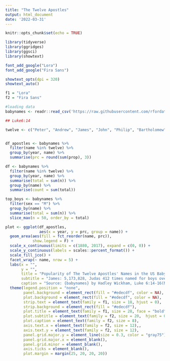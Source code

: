 ```yaml
---
title: "The Twelve Apostles"
output: html_document
date: '2022-03-31'
---
```


```r
knitr::opts_chunk$set(echo = TRUE)
```


```r
library(tidyverse)
library(ggridges)
library(ggsci)
library(showtext)

font_add_google("Lora")
font_add_google("Fira Sans")

showtext_opts(dpi = 320)
showtext_auto()

f1 = "Lora"
f2 = "Fira Sans"
```


```r
#loading data
babynames <- readr::read_csv('https://raw.githubusercontent.com/rfordatascience/tidytuesday/master/data/2022/2022-03-22/babynames.csv')

## Luke6:14

twelve <- c("Peter", "Andrew", "James", "John", "Philip", "Bartholomew", "Matthew", "Thomas",  "Simon", "Judas") ## James, Judas


df_apostles <- babynames %>% 
  filter(name %in% twelve) %>% 
  group_by(year, name) %>% 
  summarise(prc = round(sum(prop), 3)) 

df <- babynames %>% 
  filter(name %in% twelve) %>% 
  group_by(year, name) %>% 
  summarise(total = sum(n)) %>% 
  group_by(name) %>% 
  summarise(count = sum(total))

top_boys <- babynames %>% 
  filter(sex == "M") %>% 
  group_by(name) %>% 
  summarise(total = sum(n)) %>% 
  slice_max(n = 50, order_by = total)
```


```r
plot <- ggplot(df_apostles, 
               aes(x = year, y = prc, group = name)) +
  geom_area(aes(fill = fct_reorder(name, prc)),
            show.legend = F) +
  scale_x_continuous(limits = c(1880, 2017), expand = c(0, 0)) +
  scale_y_continuous(labels = scales::percent_format()) +
  scale_fill_jco() +
  facet_wrap(~ name, nrow = 5) +
  labs(x = "",
       y = "",
       title = "Popularity of The Twelve Apostles' Names in the US Baby Names 1887 - 2017",
       subtitle = "James: 5,173,828, Judas 412 times named for boys over time\nAmong The Twelve Apostles, James and James son of Alphaeus,\nJudas son of James and Judas Iscariot, who became a traitor are overlapped",
       caption = "Source: {babynames} by Hadley Wickham, Luke 6:14-16(NIV)\nGraphic: Sung Inkyung") +
  theme(legend.position = "none",
        panel.background = element_rect(fill = "#edecdf", color = NA),
        plot.background = element_rect(fill = "#edecdf", color = NA),
        strip.text = element_text(family = f1, size = 18, hjust = 0),
        strip.background = element_rect(fill = "#edecdf"),
        plot.title = element_text(family = f1, size = 28, face = "bold", hjust = 0.5, margin = margin(b = 9)),
        plot.subtitle = element_text(family = f2, size = 20,  hjust = 0.5, lineheight = 0.9, margin = margin(b = 15)),
        plot.caption = element_text(family = f2, size = 8),
        axis.text.x = element_text(family = f2, size = 12),,
        axis.text.y = element_text(family = f2, size = 12),
        panel.grid.major.y = element_line(size = 0.3, color = "gray75"),
        panel.grid.major.x = element_blank(),
        panel.grid.minor = element_blank(),
        axis.ticks = element_blank(),
        plot.margin = margin(25, 20, 20, 20))

```
